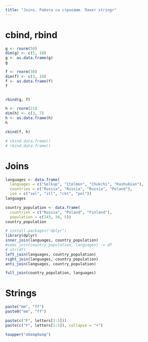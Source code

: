 ```yaml
---
title: "Joins. Работа со строками. Пакет stringr"
---
```

# cbind, rbind

```r
g <- rnorm(50)
dim(g) <- c(5, 10)
g <- as.data.frame(g)
g

f <- rnorm(30)
dim(f) <- c(3, 10)
f <- as.data.frame(f)
f


rbind(g, f)

h <- rnorm(21)
dim(h) <- c(3, 7)
h <- as.data.frame(h)
h

cbind(f, h)

# cbind.data.frame()
# rbind.data.frame()
```

# Joins
```r
languages <- data.frame(
  languages = c("Selkup", "Itelmen", "Chukchi", "Kashubian"),
  countries = c("Russia", "Russia", "Russia", "Poland"),
  iso = c("sel", "itl", "ckt", "pol"))
languages

country_population <- data.frame(
  countries = c("Russia", "Poland", "Finland"),
  population = c(143, 38, 5))
country_population

# install.packages("dplyr")
library(dplyr)
inner_join(languages, country_population)
#semi_join(country_population, languages) -> df
# str(df)
left_join(languages, country_population)
right_join(languages, country_population)
anti_join(languages, country_population)

full_join(country_population, languages)
```

# Strings
```r
paste("mm", "ff")
paste0("mm", "ff")

paste(c("F", letters[1:5]))
paste(c("F", letters[1:5]), collapse = "+")

toupper("σδασφδασφ")
```

